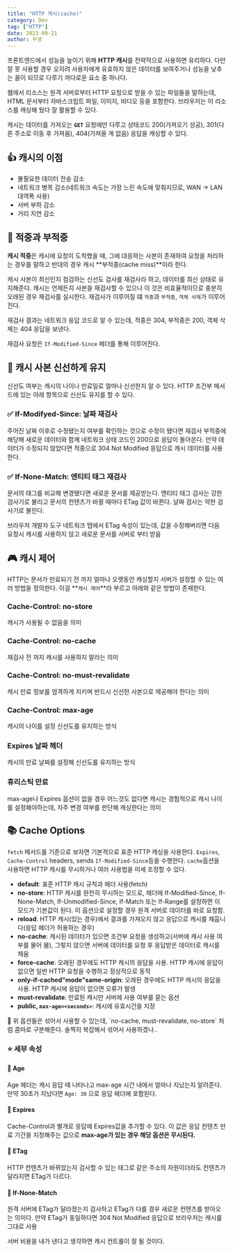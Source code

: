 ```yaml
---
title: "HTTP 캐시(cache)"
category: Dev
tag: ["HTTP"]
date: 2023-09-21
author: 꾸생
---
```


프론트엔드에서 성능을 높이기 위해 **HTTP 캐시**를 전략적으로 사용하면 유리하다. 다만 잘 못 사용할 경우 오히려 사용자에게 유효하지 않은 데이터를 보여주거나 성능을 낮추는 꼴이 되므로 다루기 까다로운 요소 중 하나다.

웹에서 리소스는 원격 서버로부터 HTTP 요청으로 받을 수 있는 파일들을 말하는데, HTML 문서부터 자바스크립트 파일, 이미지, 비디오 등을 포함한다. 브라우저는 이 리소스를 캐싱해 뒀다 잘 활용할 수 있다.

캐시는 데이터를 가져오는 **`GET`** 요청에만 다루고 상태코드 200(가져오기 성공), 301(다른 주소로 이동 후 가져옴), 404(가져올 게 없음) 응답을 캐싱할 수 있다.

## 👍 캐시의 이점

- 불필요한 데이터 전송 감소
- 네트워크 병목 감소(네트워크 속도는 가장 느린 속도에 맞춰지므로, WAN → LAN 대역폭 사용)
- 서버 부하 감소
- 거리 지연 감소

## 🎯 적중과 부적중

**캐시 적중**은 캐시에 요청이 도착했을 때, 그에 대응하는 사본이 존재하여 요청을 처리하는 경우를 말하고 반대의 경우 캐시 **부적중(cache miss)**이라 한다.

캐시 사본이 최신인지 점검하는 신선도 검사를 재검사라 하고, 데이터를 최신 상태로 유지해준다. 캐시는 언제든지 사본을 재검사할 수 있으나 이 것은 비효율적이므로 충분히 오래된 경우 재검사를 실시한다.  재검사가 이루어질 떄 `적중`과 `부적중`, `객체 삭제`가 이루어진다.

재검사 결과는 네트워크 응답 코드로 알 수 있는데, 적중은 304, 부적중은 200, 객체 삭제는 404 응답을 보낸다.

재검사 요청은 `If-Modified-Since` 헤더를 통해 이루어진다.

## 🥦 캐시 사본 신선하게 유지

신선도 여부는 캐시의 나이나 만료일로 얼마나 신선한지 알 수 있다. HTTP 조건부 매서드에 있는 아래 항목으로 신선도 유지를 할 수 있다.

### ✅ **If-Modifyed-Since: 날짜 재검사**

주어진 날짜 이후로 수정됐는지 여부를 확인하는 것으로 수정이 됐다면 재검사 부적중에 해당해 새로운 데이터와 함께 네트워크 상태 코드인 200으로 응답이 돌아온다. 만약 데이터가 수정되지 않았다면 적중으로 304 Not Modified 응답으로 캐시 데이터를 사용한다.

### ✅ If-None-Match: 엔티티 태그 재검사

문서의 태그를 비교해 변경됐다면 새로운 문서를 제공받는다. 엔티티 태그 검사는 강한 검사기로 불리고 문서의 컨텐츠가 바뀔 때마다 ETag 값이 바뀐다. 날짜 검사는 약한 검사기로 불린다.

브라우저 개발자 도구 네트워크 탭에서 ETag 속성이 있는데, 값을 수정해버리면 다음 요청시 캐시를 사용하지 않고 새로운 문서를 서버로 부터 받음

## 🎮 캐시 제어

HTTP는 문서가 만료되기 전 까지 얼마나 오랫동안 캐싱할지 서버가 설정할 수 있는 여러 방법을 정의한다. 이걸 **`캐시 제어`**라 부르고 아래와 같은 방법이 존재한다.

### Cache-Control: no-store

캐시가 사용될 수 없음을 의미

### Cache-Control: no-cache

재검사 전 까지 캐시를 사용하지 말라는 의미

### Cache-Control: no-must-revalidate

캐시 만료 정보를 엄격하게 지키며 반드시 신선한 사본으로 제공해야 한다는 의미

### Cache-Control: max-age

캐시의 나이를 설정 신선도를 유지하는 방식

### Expires 날짜 헤더

캐시의 만료 날짜를 설정해 신선도를 유지하는 방식

### 휴리스틱 만료

max-age나 Expires 옵션이 없을 경우 어느것도 없다면 캐시는 경험적으로 캐시 나이를 설정해야하는데, 자주 변경 여부를 판단해 캐싱한다는 의미

## 📚 Cache Options

`fetch` 메서드를 기준으로 보자면 기본적으로 표준 HTTP 캐싱을 사용한다. `Expires`, `Cache-Control` headers, sends `If-Modified-Since`등을 수행한다. `cache`옵션을 사용하면 HTTP 캐시를 무시하거나 여러 사용법을 미세 조정할 수 있다.

- **default**: 표준 HTTP 캐시 규칙과 헤더 사용(fetch)
- **no-store**: HTTP 캐시를 완전히 무시하는 모드로, 헤더에 If-Modified-Since, If-None-Match, If-Unmodified-Since, If-Match 또는 If-Range를 설정하면 이 모드가 기본값이 된다. 이 옵션으로 설정할 경우 원격 서버로 데이터를 바로 요청함.
- **reload**: HTTP 캐시(있는 경우)에서 결과를 가져오지 않고 응답으로 캐시를 채웁니다(응답 헤더가 허용하는 경우)
- **no-cache**: 캐시된 데이터가 있으면 조건부 요청을 생성하고(서버에 캐시 사용 여부를 물어 봄), 그렇지 않으면 서버에 데이터를 요청 후 응답받은 데이터로 캐시를 채움
- **force-cache**: 오래된 경우에도 HTTP 캐시의 응답을 사용. HTTP 캐시에 응답이 없으면 일반 HTTP 요청을 수행하고 정상적으로 동작
- **only-if-cached"mode"same-origin**: 오래된 경우에도 HTTP 캐시의 응답을 사용. HTTP 캐시에 응답이 없으면 오류가 발생
- **must-revalidate**: 만료된 캐시만 서버에 사용 여부를 묻는 옵션
- **public, `max-age=<seconds>`**: 캐시에 유효시간을 지정

<aside>
  📌 위 옵션들은 섞어서 사용할 수 있는데, `no-cache, must-revalidate, no-store` 처럼 콤마로 구분해준다. 솔찍히 복잡해서 섞어서 사용하겠나..
</aside>

### ⭐️ 세부 속성

#### 📌 Age

Age 헤더는 캐시 응답 때 나타나고 max-age 시간 내에서 얼마나 지났는지 알려준다. 만약 30초가 지났다면 `Age: 30` 으로 응답 헤더에 포함된다.

#### 📌 Expires

Cache-Control과 별개로 응답에 Expires값을 추가할 수 있다. 이 값은 응답 컨텐츠 만료 기간을 지정해주는 값으로 **max-age가 있는 경우 해당 옵션은 무시된다.**

#### 📌 ETag

HTTP 컨텐츠가 바뀌었는지 검사할 수 있는 태그로 같은 주소의 자원이더라도 컨텐츠가 달라지면 ETag가 다르다.

#### 📌 If-None-Match

원격 서버에 ETag가 달라졌는지 검사하고 ETag가 다를 경우 새로운 컨텐츠를 받아오는 의미다. 만약 ETag가 동일하다면 304 Not Modified 응답으로 브라우저는 캐시를 그대로 사용

서버 비용을 내가 낸다고 생각하면 캐시 컨트롤이 잘 될 것이다.
